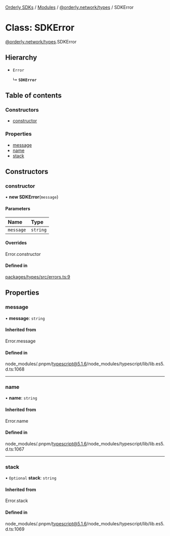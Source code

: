 [Orderly SDKs](./../README) / [Modules](./../modules) / [@orderly.network/types](./../modules/orderly_network_types) / SDKError

# Class: SDKError

[@orderly.network/types](./../modules/orderly_network_types).SDKError

## Hierarchy

- `Error`

  ↳ **`SDKError`**

## Table of contents

### Constructors

- [constructor](./orderly_network_types.SDKError#constructor)

### Properties

- [message](./orderly_network_types.SDKError#message)
- [name](./orderly_network_types.SDKError#name)
- [stack](./orderly_network_types.SDKError#stack)

## Constructors

### constructor

• **new SDKError**(`message`)

#### Parameters

| Name | Type |
| :------ | :------ |
| `message` | `string` |

#### Overrides

Error.constructor

#### Defined in

[packages/types/src/errors.ts:9](https://github.com/OrderlyNetwork/js-sdk/blob/3b49bc1a/packages/types/src/errors.ts#L9)

## Properties

### message

• **message**: `string`

#### Inherited from

Error.message

#### Defined in

node_modules/.pnpm/typescript@5.1.6/node_modules/typescript/lib/lib.es5.d.ts:1068

___

### name

• **name**: `string`

#### Inherited from

Error.name

#### Defined in

node_modules/.pnpm/typescript@5.1.6/node_modules/typescript/lib/lib.es5.d.ts:1067

___

### stack

• `Optional` **stack**: `string`

#### Inherited from

Error.stack

#### Defined in

node_modules/.pnpm/typescript@5.1.6/node_modules/typescript/lib/lib.es5.d.ts:1069
